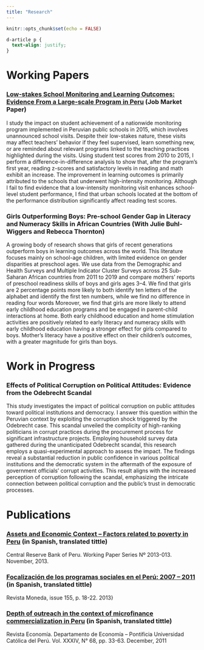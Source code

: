 ```yaml
---
title: "Research"
---
```


```r
knitr::opts_chunk$set(echo = FALSE)
```

```css
d-article p {
  text-align: justify;
}
```


# Working Papers

### [Low-stakes School Monitoring and Learning Outcomes: Evidence From a Large-scale Program in Peru](https://drive.google.com/file/d/1P2Z99_xIK192Ud7Jm2FR-p9BXFtdEl4U){target="_blank"} (Job Market Paper)

I study the impact on student achievement of a nationwide monitoring program implemented in Peruvian public schools in 2015, which involves unannounced school visits. Despite their low-stakes nature, these visits may affect teachers' behavior if they feel supervised, learn something new, or are reminded about relevant programs linked to the teaching practices highlighted during the visits. Using student test scores from 2010 to 2015, I perform a difference-in-difference analysis to show that, after the program's first year, reading z-scores and satisfactory levels in reading and math exhibit an increase. The improvement in learning outcomes is primarily attributed to the schools that underwent high-intensity monitoring. Although I fail to find evidence that a low-intensity monitoring visit enhances school-level student performance, I find that urban schools located at the bottom of the performance distribution significantly affect reading test scores. 

### Girls Outperforming Boys: Pre-school Gender Gap in Literacy and Numeracy Skills in African Countries (With Julie Buhl-Wiggers and Rebecca Thornton)

A growing body of research shows that girls of recent generations outperform boys in learning outcomes across the world. This literature focuses mainly on school-age children, with limited evidence on gender disparities at preschool ages. We use data from the Demographic and Health Surveys and Multiple Indicator Cluster Surveys across 25 Sub-Saharan African countries from 2011 to 2019 and compare mothers’ reports of preschool readiness skills of boys and girls ages 3–4. We find that girls are 2 percentage points more likely to both identify ten letters of the alphabet and identify the first ten numbers, while we find no difference in reading four words Moreover, we find that girls are more likely to attend early childhood education programs and be engaged in parent-child interactions at home. Both early childhood education and home stimulation activities are positively related to early literacy and numeracy skills with early childhood education having a stronger effect for girls compared to boys. Mother's literacy have a positive effect on their children's outcomes, with a greater magnitude for girls than boys.


# Work in Progress


### Effects of Political Corruption on Political Attitudes: Evidence from the Odebrecht Scandal

This study investigates the impact of political corruption on public attitudes toward political institutions and democracy. I answer this question within the Peruvian context by exploiting the corruption shock triggered by the Odebrecht case. This scandal unveiled the complicity of high-ranking politicians in corrupt practices during the procurement process for significant infrastructure projects. Employing household survey data gathered during the unanticipated Odebrecht scandal, this research employs a quasi-experimental approach to assess the impact. The findings reveal a substantial reduction in public confidence in various political institutions and the democratic system in the aftermath of the exposure of government officials' corrupt activities. This result aligns with the increased perception of corruption following the scandal, emphasizing the intricate connection between political corruption and the public's trust in democratic processes.

# Publications

### [Assets and Economic Context – Factors related to poverty in Peru](https://www.bcrp.gob.pe/en/publications/working-papers/wp-2013-13-assets-and-economic-context-factors-related-to-the-poverty-in-peru.html){target="_blank"}  (in Spanish, translated tittle)
Central Reserve Bank of Peru. Working Paper Series Nº 2013-013. November, 2013.

### [Focalización de los programas sociales en el Perú: 2007 – 2011](https://www.bcrp.gob.pe/docs/Publicaciones/Revista-Moneda/moneda-155/moneda-155-03.pdf){target="_blank"} (in Spanish, translated tittle)
Revista Moneda, issue 155, p. 18-22. 2013}

### [Depth of outreach in the context of microfinance commercialization in Peru](https://revistas.pucp.edu.pe/index.php/economia/article/view/2686){target="_blank"} (in Spanish, translated tittle)
Revista Economía. Departamento de Economía – Pontificia Universidad Católica del Perú. Vol. XXXIV, N° 68, pp. 33-63. December, 2011





